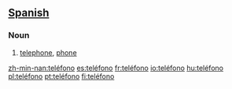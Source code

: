 == [[Spanish]] ==

===Noun===
{{es-noun-m}}

# [[telephone]], [[phone]]

[[zh-min-nan:teléfono]]
[[es:teléfono]]
[[fr:teléfono]]
[[io:teléfono]]
[[hu:teléfono]]
[[pl:teléfono]]
[[pt:teléfono]]
[[fi:teléfono]]